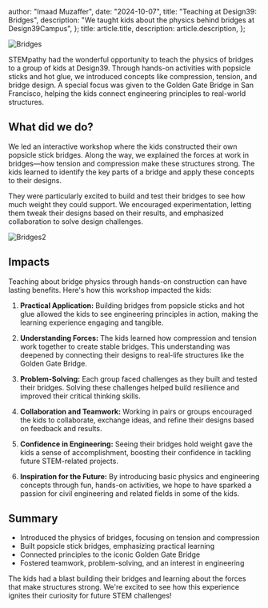   author: "Imaad Muzaffer",
  date: "2024-10-07",
  title: "Teaching at Design39: Bridges",
  description:
    "We taught kids about the physics behind bridges at Design39Campus",
};
  title: article.title,
  description: article.description,
};


![Bridges](/assets/SCR-20241014-oein.jpeg)

STEMpathy had the wonderful opportunity to teach the physics of bridges to a group of kids at Design39. Through hands-on activities with popsicle sticks and hot glue, we introduced concepts like compression, tension, and bridge design. A special focus was given to the Golden Gate Bridge in San Francisco, helping the kids connect engineering principles to real-world structures.

## What did we do?

We led an interactive workshop where the kids constructed their own popsicle stick bridges. Along the way, we explained the forces at work in bridges—how tension and compression make these structures strong. The kids learned to identify the key parts of a bridge and apply these concepts to their designs.

They were particularly excited to build and test their bridges to see how much weight they could support. We encouraged experimentation, letting them tweak their designs based on their results, and emphasized collaboration to solve design challenges.

![Bridges2](/assets/SCR-20241014-oesy.jpe)

## Impacts

Teaching about bridge physics through hands-on construction can have lasting benefits. Here's how this workshop impacted the kids:

1. **Practical Application:** Building bridges from popsicle sticks and hot glue allowed the kids to see engineering principles in action, making the learning experience engaging and tangible.

2. **Understanding Forces:** The kids learned how compression and tension work together to create stable bridges. This understanding was deepened by connecting their designs to real-life structures like the Golden Gate Bridge.

3. **Problem-Solving:** Each group faced challenges as they built and tested their bridges. Solving these challenges helped build resilience and improved their critical thinking skills.

4. **Collaboration and Teamwork:** Working in pairs or groups encouraged the kids to collaborate, exchange ideas, and refine their designs based on feedback and results.

5. **Confidence in Engineering:** Seeing their bridges hold weight gave the kids a sense of accomplishment, boosting their confidence in tackling future STEM-related projects.

6. **Inspiration for the Future:** By introducing basic physics and engineering concepts through fun, hands-on activities, we hope to have sparked a passion for civil engineering and related fields in some of the kids.

## Summary

- Introduced the physics of bridges, focusing on tension and compression
- Built popsicle stick bridges, emphasizing practical learning
- Connected principles to the iconic Golden Gate Bridge
- Fostered teamwork, problem-solving, and an interest in engineering

The kids had a blast building their bridges and learning about the forces that make structures strong. We're excited to see how this experience ignites their curiosity for future STEM challenges!